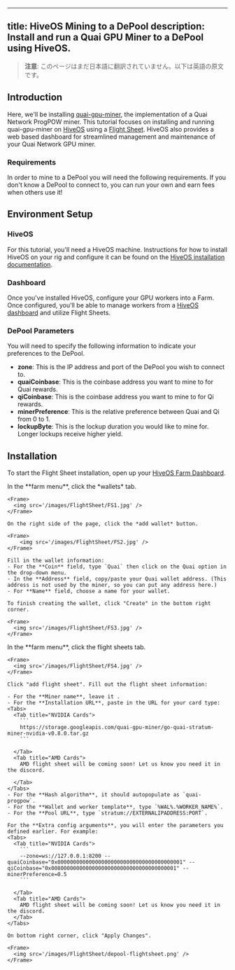 <!-- AUTO-GENERATED-CONTENT:START (ENGLISH-COPY) -->
---
title: HiveOS Mining to a DePool
description: Install and run a Quai GPU Miner to a DePool using HiveOS.
---

> **注意**: このページはまだ日本語に翻訳されていません。以下は英語の原文です。

## Introduction

Here, we'll be installing [quai-gpu-miner](https://github.com/dominant-strategies/quai-gpu-miner), the implementation of a Quai Network ProgPOW miner. This tutorial focuses on installing and running quai-gpu-miner on [HiveOS](https://hiveon.com/os/) using a [Flight Sheet](https://hiveon.com/knowledge-base/guides/fs/). HiveOS also provides a web based dashboard for streamlined management and maintenance of your Quai Network GPU miner.

### Requirements

In order to mine to a DePool you will need the following requirements. If you don't know a DePool to connect to, you can run your own and earn fees when others use it!

<CardGroup cols={3}>
	<Card
		title='URL of a node operating a DePool'
		href='/guides/client/dePool'
		icon='computer'
	/>
	<Card
		title='HiveOS machine'
		icon='hive'
	/>
	<Card
		title='NVIDIA or AMD GPU'
		icon='microchip'
	/>
	<Card
		title='4GB+ of RAM'
		icon='usb-drive'
	/>
</CardGroup>

## Environment Setup

### HiveOS

For this tutorial, you'll need a HiveOS machine. Instructions for how to install HiveOS on your rig and configure it can be found on the [HiveOS installation documentation](https://hiveon.com/install/).

### Dashboard

Once you've installed HiveOS, configure your GPU workers into a Farm. Once configured, you'll be able to manage workers from a [HiveOS dashboard](https://hiveon.com/knowledge-base/getting_started/start_dashboard_setup/) and utilize Flight Sheets.

### DePool Parameters

You will need to specify the following information to indicate your preferences to the DePool.

- **zone**: This is the IP address and port of the DePool you wish to connect to.
- **quaiCoinbase**: This is the coinbase address you want to mine to for Quai rewards.
- **qiCoinbase**: This is the coinbase address you want to mine to for Qi rewards.
- **minerPreference**: This is the relative preference between Quai and Qi from 0 to 1.
- **lockupByte**: This is the lockup duration you would like to mine for. Longer lockups receive higher yield.

## Installation

To start the Flight Sheet installation, open up your [HiveOS Farm Dashboard](https://the.hiveos.farm/).

<Steps>
  <Step title="Add Wallet">
    In the **farm menu**, click the *wallets* tab.

    <Frame>
      <img src='/images/FlightSheet/FS1.jpg' />
    </Frame>

    On the right side of the page, click the *add wallet* button.

    <Frame>
        <img src='/images/FlightSheet/FS2.jpg' />
    </Frame>

    Fill in the wallet information:
    - For the **Coin** field, type `Quai` then click on the Quai option in the drop-down menu.
    - In the **Address** field, copy/paste your Quai wallet address. (This address is not used by the miner, so you can put any address here.)
    - For **Name** field, choose a name for your wallet.

    To finish creating the wallet, click "Create" in the bottom right corner.

    <Frame>
      <img src='/images/FlightSheet/FS3.jpg' />
    </Frame>

  </Step>
  <Step title="Add Flight Sheet">
    In the **farm menu**, click the flight sheets tab.

    <Frame>
      <img src='/images/FlightSheet/FS4.jpg' />
    </Frame>

    Click "add flight sheet". Fill out the flight sheet information:

    - For the **Miner name**, leave it .
    - For the **Installation URL**, paste in the URL for your card type:
    <Tabs>
      <Tab title="NVIDIA Cards">
        ```
        https://storage.googleapis.com/quai-gpu-miner/go-quai-stratum-miner-nvidia-v0.8.0.tar.gz
        ```

      </Tab>
      <Tab title="AMD Cards">
        AMD flight sheet will be coming soon! Let us know you need it in the discord.

      </Tab>
    </Tabs>
    - For the **Hash algorithm**, it should autopopulate as `quai-progpow`.
    - For the **Wallet and worker template**, type `%WAL%.%WORKER_NAME%`.
    - For the **Pool URL**, type `stratum://EXTERNALIPADDRESS:PORT`.

    For the **Extra config arguments**, you will enter the parameters you defined earlier. For example:
    <Tabs>
      <Tab title="NVIDIA Cards">
        ```
        --zone=ws://127.0.0.1:8200 --quaiCoinbase="0x0000000000000000000000000000000000000001" --qiCoinbase="0x0080000000000000000000000000000000000001" --minerPreference=0.5
        ```

      </Tab>
      <Tab title="AMD Cards">
        AMD flight sheet will be coming soon! Let us know you need it in the discord.
      </Tab>
    </Tabs>

    On bottom right corner, click "Apply Changes".

    <Frame>
      <img src='/images/FlightSheet/depool-flightsheet.png' />
    </Frame>

  </Step>

</Steps>
